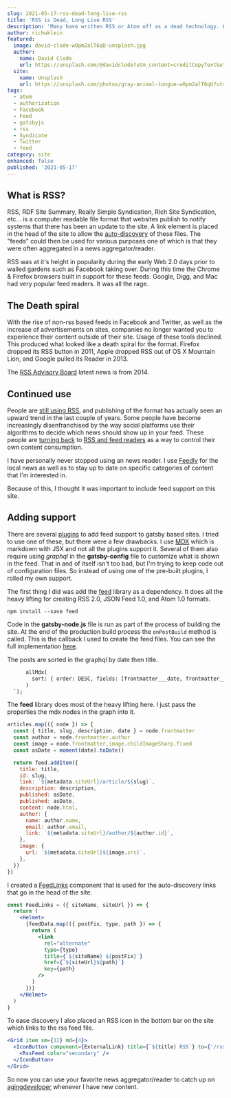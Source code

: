 ```yaml
---
slug: 2021-05-17-rss-dead-long-live-rss
title: 'RSS is Dead, Long Live RSS'
description: 'Many have written RSS or Atom off as a dead technology. However, it is alive and kicking. We explore why and how I added RSS support to this site.'
author: richwklein
featured:
  image: david-clode-wOpm2alT6qU-unsplash.jpg
  author:
    name: David Clode
    url: https://unsplash.com/@davidclode?utm_content=creditCopyText&utm_medium=referral&utm_source=unsplash
  site:
    name: Unsplash
    url: https://unsplash.com/photos/gray-animal-tongue-wOpm2alT6qU?utm_content=creditCopyText&utm_medium=referral&utm_source=unsplash
tags:
  - atom
  - authorization
  - Facebook
  - Feed
  - gatsbyjs
  - rss
  - Syndicate
  - Twitter
  - feed
category: site
enhanced: false
published: '2021-05-17'
---
```


## What is RSS?

RSS, RDF Site Summary, Really Simple Syndication, Rich Site Syndication, etc... is a computer readable file format
that websites publish to notify systems that there has been an update to the site. A link element is placed in the
head of the site to allow the [auto-discovery](https://www.rssboard.org/rss-autodiscovery) of these files.
The &quot;feeds&quot; could then be used for various purposes one of which is that they were often aggregated in a news
aggregator/reader.

RSS was at it's height in popularity during the early Web 2.0 days prior to walled gardens such as Facebook taking over.
During this time the Chrome & Firefox browsers built in support for these feeds. Google, Digg, and Mac had very popular
feed readers. It was all the rage.

## The Death spiral

With the rise of non-rss based feeds in Facebook and Twitter, as well as the increase of advertisements on sites, companies
no longer wanted you to experience their content outside of their site. Usage of these tools declined. This produced what
looked like a death spiral for the format. Firefox dropped its RSS button in 2011, Apple dropped RSS out of OS X Mountain
Lion, and Google pulled its Reader in 2013.

The [RSS Advisory Board](https://www.rssboard.org/) latest news is from 2014.

## Continued use

People are [still using RSS](https://somedudesays.com/2020/04/rss-in-2020/), and publishing of the format has actually
seen an upward trend in the last couple of years. Some people have become increasingly disenfranchised by the way social
platforms use their algorithms to decide which news should show up in your feed. These people are
[turning back](https://atthis.link/blog/2021/rss.html) to [RSS and feed readers](http://techrights.org/2021/02/06/rss-feeds-www/)
as a way to control their own content consumption.

I have personally never stopped using an news reader. I use [Feedly](https://feedly.com/) for the local news as well as to stay up
to date on specific categories of content that I'm interested in.

Because of this, I thought it was important to include feed support on this site.

## Adding support

There are several [plugins](https://www.gatsbyjs.com/plugins/?=feed) to add feed support to gatsby based sites. I
tried to use one of these, but there were a few drawbacks. I use [MDX](https://mdxjs.com/) which is markdown with JSX
and not all the plugins support it. Several of them also require using _graphql_ in the **gatsby-config** file to
customize what is shown in the feed. That in and of itself isn't too bad, but I'm trying to keep code out of configuration files.
So instead of using one of the pre-built plugins, I rolled my own support.

The first thing I did was add the [feed](https://www.npmjs.com/package/feed) library as a dependency. It does all the
heavy lifting for creating RSS 2.0, JSON Feed 1.0, and Atom 1.0 formats.

```shell
npm install --save feed
```

Code in the **gatsby-node.js** file is run as part of the process of building the site. At the end of the production build
process the `onPostBuild` method is called. This is the callback I used to create the feed files.
You can see the full implementation [here](https://github.com/richwklein/agingdeveloper/blob/1381c628fff2e674e5a84345bd21bb8617cb0b17/gatsby-node.js#L142-L308).

The posts are sorted in the graphql by date then title.

```graphql
      allMdx(
        sort: { order: DESC, fields: [frontmatter___date, frontmatter___title] }
      )
  `);
```

The **feed** library does most of the heavy lifting here. I just pass the properties the mdx nodes in the graph into it.

```jsx
articles.map(({ node }) => {
  const { title, slug, description, date } = node.frontmatter
  const author = node.frontmatter.author
  const image = node.frontmatter.image.childImageSharp.fixed
  const asDate = moment(date).toDate()

  return feed.addItem({
    title: title,
    id: slug,
    link: `${metadata.siteUrl}/article/${slug}`,
    description: description,
    published: asDate,
    published: asDate,
    content: node.html,
    author: {
      name: author.name,
      email: author.email,
      link: `${metadata.siteUrl}/author/${author.id}`,
    },
    image: {
      url: `${metadata.siteUrl}${image.src}`,
    },
  })
})
```

I created a [FeedLinks](https://github.com/richwklein/agingdeveloper/blob/1381c628fff2e674e5a84345bd21bb8617cb0b17/src/components/FeedLinks.js)
component that is used for the auto-discovery links that go in the head of the site.

```jsx
const FeedLinks = ({ siteName, siteUrl }) => {
  return (
    <Helmet>
      {feedData.map(({ postFix, type, path }) => {
        return (
          <link
            rel="alternate"
            type={type}
            title={`${siteName} ${postFix}`}
            href={`${siteUrl}${path}`}
            key={path}
          />
        )
      })}
    </Helmet>
  )
}
```

To ease discovery I also placed an RSS icon in the bottom bar on the site which links to the rss feed file.

```jsx
<Grid item sm={12} md={4}>
  <IconButton component={ExternalLink} title={`${title} RSS`} to={'/rss.xml'}>
    <RssFeed color="secondary" />
  </IconButton>
</Grid>
```

So now you can use your favorite news aggregator/reader to catch up on [agingdeveloper](https://agingdeveloper.com/)
whenever I have new content.
